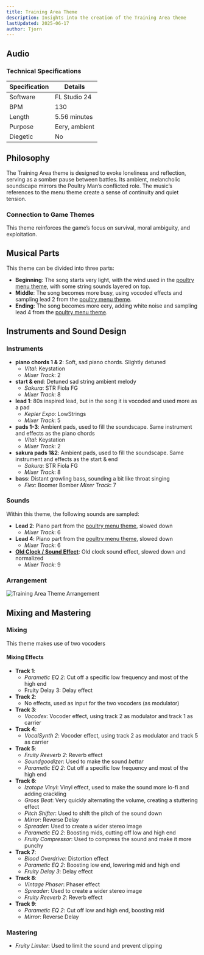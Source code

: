 ```yaml
---
title: Training Area Theme
description: Insights into the creation of the Training Area theme
lastUpdated: 2025-06-17
author: Tjorn
---
```



## Audio

<AudioPlayer
  src="/music/training-area-song.mp3"
  title="Training Area Music"
  description="A haunting, eery and ambient theme designed to evoke loneliness and mystery. Heavily based on the poultry menu theme."
/>

### Technical Specifications

| Specification | Details       |
| ------------- | ------------- |
| Software      | FL Studio 24  |
| BPM           | 130           |
| Length        | 5.56 minutes  |
| Purpose       | Eery, ambient |
| Diegetic      | No            |

## Philosophy

The Training Area theme is designed to evoke loneliness and reflection, serving as a somber pause between battles. Its ambient, melancholic soundscape mirrors the Poultry Man’s conflicted role. The music’s references to the menu theme create a sense of continuity and quiet tension.

### Connection to Game Themes

This theme reinforces the game’s focus on survival, moral ambiguity, and exploitation.

## Musical Parts

This theme can be divided into three parts:

- **Beginning**: The song starts very light, with the wind used in the [poultry menu theme](/fowl-play/art/music/poultry-menu-theme), with some string sounds layered on top.
- **Middle**: The song becomes more busy, using vocoded effects and sampling lead 2 from the [poultry menu theme](/fowl-play/art/music/poultry-menu-theme).
- **Ending**: The song becomes more eery, adding white noise and sampling lead 4 from the [poultry menu theme](/fowl-play/art/music/poultry-menu-theme).

## Instruments and Sound Design

### Instruments

- **piano chords 1 & 2**: Soft, sad piano chords. Slightly detuned
  - _Vital_: Keystation
  - _Mixer Track_: 2
- **start & end**: Detuned sad string ambient melody
  - _Sakura_: STR Fiola FG
  - _Mixer Track_: 8
- **lead 1**: 80s inspired lead, but in the song it is vocoded and used more as a pad
  - _Kepler Expo_: LowStrings
  - _Mixer Track_: 5
- **pads 1-3**: Ambient pads, used to fill the soundscape. Same instrument and effects as the piano chords
  - _Vital_: Keystation
  - _Mixer Track_: 2
- **sakura pads 1&2**: Ambient pads, used to fill the soundscape. Same instrument and effects as the start & end
  - _Sakura_: STR Fiola FG
  - _Mixer Track_: 8
- **bass**: Distant growling bass, sounding a bit like throat singing
  - _Flex_: Boomer Bomber
    _Mixer Track_: 7

### Sounds

Within this theme, the following sounds are sampled:

- **Lead 2**: Piano part from the [poultry menu theme](/fowl-play/art/music/poultry-menu-theme), slowed down
  - _Mixer Track_: 6
- **Lead 4**: Piano part from the [poultry menu theme](/fowl-play/art/music/poultry-menu-theme), slowed down
  - _Mixer Track_: 6
- **[Old Clock / Sound Effect](https://www.youtube.com/watch?v=y-FJZSaFh80)**: Old clock sound effect, slowed down and normalized
  - _Mixer Track_: 9

### Arrangement

![Training Area Theme Arrangement](../../../../../assets/fowl-play/art/music/training-area/arrangement.png)

## Mixing and Mastering

### Mixing

This theme makes use of two vocoders

#### Mixing Effects

- **Track 1**:
  - _Parametic EQ 2_: Cut off a specific low frequency and most of the high end
  - Fruity Delay 3: Delay effect
- **Track 2**:
  - No effects, used as input for the two vocoders (as modulator)
- **Track 3**:
  - _Vocodex_: Vocoder effect, using track 2 as modulator and track 1 as carrier
- **Track 4**:
  - _VocalSynth 2_: Vocoder effect, using track 2 as modulator and track 5 as carrier
- **Track 5**:
  - _Fruity Reeverb 2_: Reverb effect
  - _Soundgoodizer_: Used to make the sound _better_
  - _Parametic EQ 2_: Cut off a specific low frequency and most of the high end
- **Track 6**:
  - _Izotope Vinyl_: Vinyl effect, used to make the sound more lo-fi and adding crackling
  - _Gross Beat_: Very quickly alternating the volume, creating a stuttering effect
  - _Pitch Shifter_: Used to shift the pitch of the sound down
  - _Mirror_: Reverse Delay
  - _Spreader_: Used to create a wider stereo image
  - _Parametic EQ 2_: Boosting mids, cutting off low and high end
  - _Fruity Compressor_: Used to compress the sound and make it more punchy
- **Track 7**:
  - _Blood Overdrive_: Distortion effect
  - _Parametic EQ 2_: Boosting low end, lowering mid and high end
  - _Fruity Delay 3_: Delay effect
- **Track 8**:
  - _Vintage Phaser_: Phaser effect
  - _Spreader_: Used to create a wider stereo image
  - _Fruity Reeverb 2_: Reverb effect
- **Track 9**:
  - _Parametic EQ 2_: Cut off low and high end, boosting mid
  - _Mirror_: Reverse Delay

### Mastering

- _Fruity Limiter_: Used to limit the sound and prevent clipping
